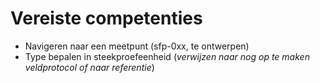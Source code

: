 # Vereiste competenties

<!--
Omschrijving van de basiskennis (bv. kennis van bepaalde soorten) en vaardigheden (bv. bepaalde apparatuur kunnen bedienen), die de gebruiker van het protocol moet hebben om het veldprotocol op een gepaste manier te kunnen uitvoeren. Eventueel kan er verwezen worden naar bepaalde opleidingen.
-->

+ Navigeren naar een meetpunt (sfp-0xx, te ontwerpen)
+ Type bepalen in steekproefeenheid (*verwijzen naar nog op te maken veldprotocol of naar referentie*)

